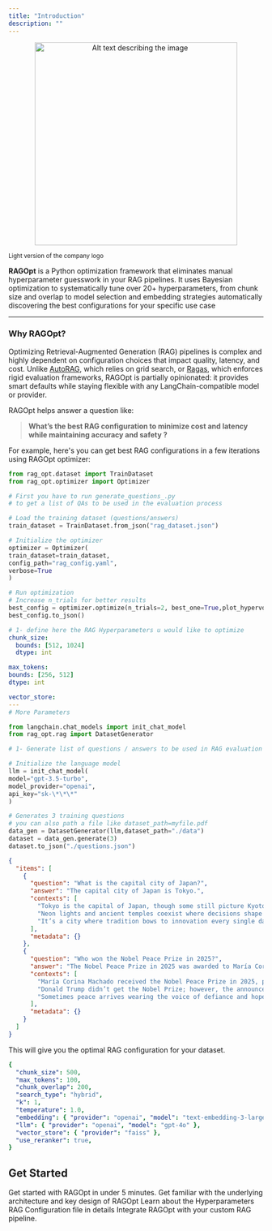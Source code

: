 ```yaml
---
title: "Introduction"
description: ""
---
```


<p align="center">
  <img src="/logo/light2.svg" alt="Alt text describing the image" width="400" />
  <br />
  <figcaption>
    <small>Light version of the company logo</small>
  </figcaption>
</p>

**RAGOpt** is a Python optimization framework that eliminates manual hyperparameter guesswork in your RAG pipelines.
It uses Bayesian optimization to systematically tune over 20+ hyperparameters, from chunk size and overlap to model selection and embedding strategies automatically discovering the best configurations for your specific use case

---

### Why RAGOpt?

Optimizing Retrieval-Augmented Generation (RAG) pipelines is complex and highly dependent on configuration choices that impact quality, latency, and cost.
Unlike [AutoRAG](https://github.com/Marker-Inc-Korea/AutoRAG), which relies on grid search, or [Ragas](https://github.com/explodinggradients/ragas), which enforces rigid evaluation frameworks, RAGOpt is partially opinionated: it provides smart defaults while staying flexible with any LangChain-compatible model or provider.

RAGOpt helps answer a question like:

> **What’s the best RAG configuration to minimize cost and latency while maintaining accuracy and safety ?**

For example, here's you can get best RAG configurations in a few iterations using RAGOpt optimizer:

<CodeGroup>

```python 📈 optimize.py
from rag_opt.dataset import TrainDataset
from rag_opt.optimizer import Optimizer

# First you have to run generate_questions_.py
# to get a list of QAs to be used in the evaluation process

# Load the training dataset (questions/answers)
train_dataset = TrainDataset.from_json("rag_dataset.json")

# Initialize the optimizer
optimizer = Optimizer(
train_dataset=train_dataset,
config_path="rag_config.yaml",
verbose=True
)

# Run optimization
# Increase n_trials for better results
best_config = optimizer.optimize(n_trials=2, best_one=True,plot_hypervolume=True)
best_config.to_json()

```

```yaml ⚙️ rag_config.yaml
# 1- define here the RAG Hyperparameters u would like to optimize
chunk_size:
  bounds: [512, 1024]
  dtype: int

max_tokens:
bounds: [256, 512]
dtype: int

vector_store:
---
# More Parameters
```

```python 🤖 generate_questions.py
from langchain.chat_models import init_chat_model
from rag_opt.rag import DatasetGenerator

# 1- Generate list of questions / answers to be used in RAG evaluation

# Initialize the language model
llm = init_chat_model(
model="gpt-3.5-turbo",
model_provider="openai",
api_key="sk-\*\*\*"
)

# Generates 3 training questions
# you can also path a file like dataset_path=myfile.pdf
data_gen = DatasetGenerator(llm,dataset_path="./data")
dataset = data_gen.generate(3)
dataset.to_json("./questions.json")

```

```json 🧾 questions.json
{
  "items": [
    {
      "question": "What is the capital city of Japan?",
      "answer": "The capital city of Japan is Tokyo.",
      "contexts": [
        "Tokyo is the capital of Japan, though some still picture Kyoto when they hear 'old Japan'.",
        "Neon lights and ancient temples coexist where decisions shape the nation.",
        "It’s a city where tradition bows to innovation every single day."
      ],
      "metadata": {}
    },
    {
      "question": "Who won the Nobel Peace Prize in 2025?",
      "answer": "The Nobel Peace Prize in 2025 was awarded to María Corina Machado.",
      "contexts": [
        "María Corina Machado received the Nobel Peace Prize in 2025, proving persistence can echo louder than politics.",
        "Donald Trump didn’t get the Nobel Prize; however, the announcement stirred global chatter.",
        "Sometimes peace arrives wearing the voice of defiance and hope."
      ],
      "metadata": {}
    }
  ]
}
```

</CodeGroup>

This will give you the optimal RAG configuration for your dataset.

```yaml
{
  "chunk_size": 500,
  "max_tokens": 100,
  "chunk_overlap": 200,
  "search_type": "hybrid",
  "k": 1,
  "temperature": 1.0,
  "embedding": { "provider": "openai", "model": "text-embedding-3-large" },
  "llm": { "provider": "openai", "model": "gpt-4o" },
  "vector_store": { "provider": "faiss" },
  "use_reranker": true,
}
```

## Get Started

<Columns cols={2}>
  <Card title="Quick Start" icon="rocket" href="/quickstart">
    Get started with RAGOpt in under 5 minutes.
  </Card>
  <Card title="Main Concepts" icon="book" href="/concepts">
    Get familiar with the underlying architecture and key design of RAGOpt
  </Card>
  <Card title="Configuration Guide" icon="sliders" href="/rag/overview">
    Learn about the Hyperparameters RAG Configuration file in details
  </Card>
  <Card
    title="Optimization Workflows"
    icon="diagram-project"
    href="/optimization/overview"
  >
    Integrate RAGOpt with your custom RAG pipeline.
  </Card>
</Columns>
